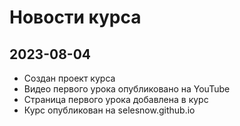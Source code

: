 # Новости курса {-}

## 2023-08-04 {-}
* Создан проект курса
* Видео первого урока опубликовано на YouTube
* Страница первого урока добавлена в курс
* Курс опубликован на selesnow.github.io